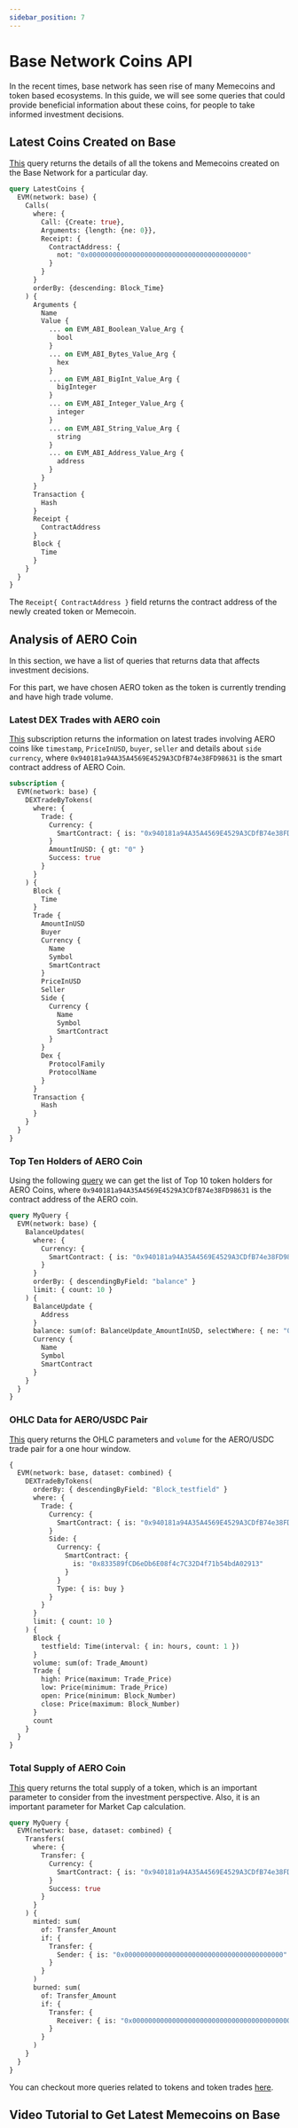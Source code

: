```yaml
---
sidebar_position: 7
---
```



# Base Network Coins API

In the recent times, base network has seen rise of many Memecoins and token based ecosystems.
In this guide, we will see some queries that could provide beneficial information about these coins, for people to take informed investment decisions.

## Latest Coins Created on Base

[This](https://ide.bitquery.io/Latest-Coin-on-Base-Coin_3) query returns the details of all the tokens and Memecoins created on the Base Network for a particular day.

```graphql
query LatestCoins {
  EVM(network: base) {
    Calls(
      where: {
        Call: {Create: true},
        Arguments: {length: {ne: 0}},
        Receipt: {
          ContractAddress: {
            not: "0x0000000000000000000000000000000000000000"
          }
        }
      }
      orderBy: {descending: Block_Time}
    ) {
      Arguments {
        Name
        Value {
          ... on EVM_ABI_Boolean_Value_Arg {
            bool
          }
          ... on EVM_ABI_Bytes_Value_Arg {
            hex
          }
          ... on EVM_ABI_BigInt_Value_Arg {
            bigInteger
          }
          ... on EVM_ABI_Integer_Value_Arg {
            integer
          }
          ... on EVM_ABI_String_Value_Arg {
            string
          }
          ... on EVM_ABI_Address_Value_Arg {
            address
          }
        }
      }
      Transaction {
        Hash
      }
      Receipt {
        ContractAddress
      }
      Block {
        Time
      }
    }
  }
}

```

The `Receipt{ ContractAddress }` field returns the contract address of the newly created token or Memecoin.

## Analysis of AERO Coin

In this section, we have a list of queries that returns data that affects investment decisions.

For this part, we have chosen AERO token as the token is currently trending and have high trade volume.

### Latest DEX Trades with AERO coin

[This](https://ide.bitquery.io/Subscription-for-Latest-Trades-for-AERO_1) subscription returns the information on latest trades involving AERO coins like `timestamp`, `PriceInUSD`, `buyer`, `seller` and details about `side currency`, where `0x940181a94A35A4569E4529A3CDfB74e38FD98631` is the smart contract address of AERO Coin.

```graphql
subscription {
  EVM(network: base) {
    DEXTradeByTokens(
      where: {
        Trade: {
          Currency: {
            SmartContract: { is: "0x940181a94A35A4569E4529A3CDfB74e38FD98631" }
          }
          AmountInUSD: { gt: "0" }
          Success: true
        }
      }
    ) {
      Block {
        Time
      }
      Trade {
        AmountInUSD
        Buyer
        Currency {
          Name
          Symbol
          SmartContract
        }
        PriceInUSD
        Seller
        Side {
          Currency {
            Name
            Symbol
            SmartContract
          }
        }
        Dex {
          ProtocolFamily
          ProtocolName
        }
      }
      Transaction {
        Hash
      }
    }
  }
}
```

### Top Ten Holders of AERO Coin

Using the following [query](https://ide.bitquery.io/Top-Holders-for-Aero-Token) we can get the list of Top 10 token holders for AERO Coins, where `0x940181a94A35A4569E4529A3CDfB74e38FD98631` is the contract address of the AERO coin.

```graphql
query MyQuery {
  EVM(network: base) {
    BalanceUpdates(
      where: {
        Currency: {
          SmartContract: { is: "0x940181a94A35A4569E4529A3CDfB74e38FD98631" }
        }
      }
      orderBy: { descendingByField: "balance" }
      limit: { count: 10 }
    ) {
      BalanceUpdate {
        Address
      }
      balance: sum(of: BalanceUpdate_AmountInUSD, selectWhere: { ne: "0" })
      Currency {
        Name
        Symbol
        SmartContract
      }
    }
  }
}
```

### OHLC Data for AERO/USDC Pair

[This](https://ide.bitquery.io/OHLC-of-AERO-Coin) query returns the OHLC parameters and `volume` for the AERO/USDC trade pair for a one hour window.

```graphql
{
  EVM(network: base, dataset: combined) {
    DEXTradeByTokens(
      orderBy: { descendingByField: "Block_testfield" }
      where: {
        Trade: {
          Currency: {
            SmartContract: { is: "0x940181a94A35A4569E4529A3CDfB74e38FD98631" }
          }
          Side: {
            Currency: {
              SmartContract: {
                is: "0x833589fCD6eDb6E08f4c7C32D4f71b54bdA02913"
              }
            }
            Type: { is: buy }
          }
        }
      }
      limit: { count: 10 }
    ) {
      Block {
        testfield: Time(interval: { in: hours, count: 1 })
      }
      volume: sum(of: Trade_Amount)
      Trade {
        high: Price(maximum: Trade_Price)
        low: Price(minimum: Trade_Price)
        open: Price(minimum: Block_Number)
        close: Price(maximum: Block_Number)
      }
      count
    }
  }
}
```

### Total Supply of AERO Coin

[This](https://ide.bitquery.io/Total-supply-of-a-AERO-on-Base) query returns the total supply of a token, which is an important parameter to consider from the investment perspective. Also, it is an important parameter for Market Cap calculation.

```graphql
query MyQuery {
  EVM(network: base, dataset: combined) {
    Transfers(
      where: {
        Transfer: {
          Currency: {
            SmartContract: { is: "0x940181a94A35A4569E4529A3CDfB74e38FD98631" }
          }
          Success: true
        }
      }
    ) {
      minted: sum(
        of: Transfer_Amount
        if: {
          Transfer: {
            Sender: { is: "0x0000000000000000000000000000000000000000" }
          }
        }
      )
      burned: sum(
        of: Transfer_Amount
        if: {
          Transfer: {
            Receiver: { is: "0x0000000000000000000000000000000000000000" }
          }
        }
      )
    }
  }
}
```

You can checkout more queries related to tokens and token trades [here](https://docs.bitquery.io/docs/examples/dextrades/token-trades-apis/#ohlc-in-usd-of-a-token).


## Video Tutorial to Get Latest Memecoins on Base

<VideoPlayer url="https://youtu.be/jArOBPZpTFQ"  />